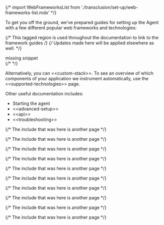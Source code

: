 

{/* import WebFrameworksList from './transclusion/set-up/web-frameworks-list.mdx' */}

<div id="set-up"></div>

To get you off the ground, we've prepared guides for setting up the Agent with a few different popular web frameworks and technologies:

{/* This tagged region is used throughout the documentation to link to the framework guides */}
{/* Updates made here will be applied elsewhere as well. */}
<div style={{ backgroundColor: "#F1F4FA", width: "100%", height: "250px", textAlign: "center", paddingTop: "110px", marginBottom: "20px" }}><DocIcon type="documents" title="missing snippet"/> missing snippet</div>
{/* <WebFrameworksList  /> */}


Alternatively, you can \<\<custom-stack>>.
To see an overview of which components of your application we instrument automatically,
use the \<\<supported-technologies>> page.

Other useful documentation includes:

* <DocLink id="serverlessObservabilityApmAgentsNodejsGetStarted">Starting the agent</DocLink>
* \<\<advanced-setup>>
* \<\<api>>
* \<\<troubleshooting>>

{/* The include that was here is another page */}

{/* The include that was here is another page */}

{/* The include that was here is another page */}

{/* The include that was here is another page */}

{/* The include that was here is another page */}

{/* The include that was here is another page */}

{/* The include that was here is another page */}

{/* The include that was here is another page */}

{/* The include that was here is another page */}

{/* The include that was here is another page */}

